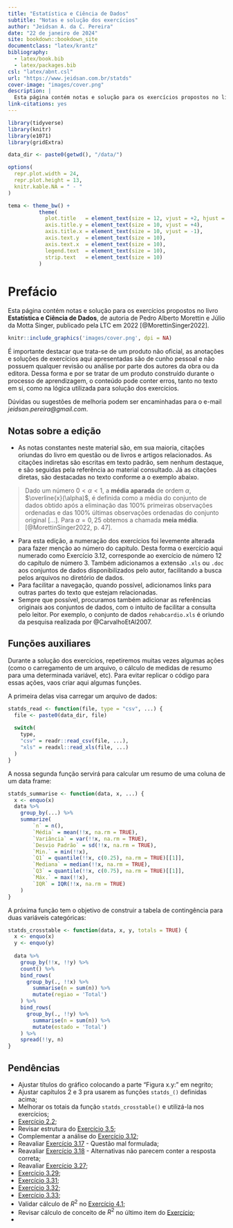 ```yaml
--- 
title: "Estatística e Ciência de Dados"
subtitle: "Notas e solução dos exercícios"
author: "Jeidsan A. da C. Pereira"
date: "22 de janeiro de 2024"
site: bookdown::bookdown_site
documentclass: "latex/krantz"
bibliography: 
  - latex/book.bib
  - latex/packages.bib
csl: "latex/abnt.csl"
url: "https://www.jeidsan.com.br/statds"
cover-image: "images/cover.png"
description: |
  Esta página contém notas e solução para os exercícios propostos no livro **Estatística e Ciência de Dados**, de autoria de Pedro Alberto Morettin e Júlio da Motta Singer, publicado pela LTC em 2022.
link-citations: yes
---
```


```r
library(tidyverse)
library(knitr)
library(e1071)
library(gridExtra)

data_dir <- paste0(getwd(), "/data/")

options(
  repr.plot.width = 24, 
  repr.plot.height = 13,
  knitr.kable.NA = " - "
)

tema <- theme_bw() +
          theme(
            plot.title   = element_text(size = 12, vjust = +2, hjust = 0.5),
            axis.title.y = element_text(size = 10, vjust = +4),
            axis.title.x = element_text(size = 10, vjust = -1),
            axis.text.y  = element_text(size = 10),
            axis.text.x  = element_text(size = 10),
            legend.text  = element_text(size = 10),
            strip.text   = element_text(size = 10)
          )
```

# Prefácio {-}

Esta página contém notas e solução para os exercícios propostos no livro **Estatística e Ciência de Dados**, de autoria de Pedro Alberto Morettin e Júlio da Motta Singer, publicado pela LTC em 2022 [@MorettinSinger2022].

```r
knitr::include_graphics('images/cover.png', dpi = NA)
```

É importante destacar que trata-se de um produto não oficial, as anotações e soluções de exercícios aqui apresentadas são de cunho pessoal e não possuem qualquer revisão ou análise por parte dos autores da obra ou da editora. Dessa forma e por se tratar de um produto construído durante o processo de aprendizagem, o conteúdo pode conter erros, tanto no texto em si, como na lógica utilizada para solução dos exercícios.

Dúvidas ou sugestões de melhoria podem ser encaminhadas para o e-mail *jeidsan.pereira@gmail.com*.

## Notas sobre a edição {-}

- As notas constantes neste material são, em sua maioria, citações oriundas do livro em questão ou de livros e artigos relacionados. As citações indiretas são escritas em texto padrão, sem nenhum destaque, e são seguidas pela referência ao material consultado. Já as citações diretas, são destacadas no texto conforme a o exemplo abaixo.

> Dado um número $0 < \alpha < 1$, a **média aparada** de ordem $\alpha$, $\overline{x}(\alpha)$, é definida como a média do conjunto de dados obtido após a eliminação das 100% primeiras observações ordenadas e das 100% últimas observações ordenadas do conjunto original [...]. Para $\alpha = 0,25$ obtemos a chamada **meia média**. [@MorettinSinger2022, p. 47]. 

- Para esta edição, a numeração dos exercícios foi levemente alterada para fazer menção ao número do capitulo. Desta forma o exercício aqui numerado como Exercício 3.12, corresponde ao exercício de número 12 do capítulo de número 3. Também adicionamos a extensão `.xls` ou `.doc` aos conjuntos de dados disponibilizados pelo autor, facilitando a busca pelos arquivos no diretório de dados.
- Para facilitar a navegação, quando possível, adicionamos links para outras partes do texto que estejam relacionadas.
- Sempre que possível, procuramos também adicionar as referências originais aos conjuntos de dados, com o intuito de facilitar a consulta pelo leitor. Por exemplo, o conjunto de dados `rehabcardio.xls` é oriundo da pesquisa realizada por @CarvalhoEtAl2007.

## Funções auxiliares {-}

Durante a solução dos exercícios, repetiremos muitas vezes algumas ações (como o carregamento de um arquivo, o cálculo de medidas de resumo para uma determinada variável, etc). Para evitar replicar o código para essas ações, vaos criar aqui algumas funções.

A primeira delas visa carregar um arquivo de dados:

```r
statds_read <- function(file, type = "csv", ...) {
  file <- paste0(data_dir, file)
  
  switch(
    type,
    "csv" = readr::read_csv(file, ...),
    "xls" = readxl::read_xls(file, ...)
  )
}
```

A nossa segunda função servirá para calcular um resumo de uma coluna de um data frame:

```r
statds_summarise <- function(data, x, ...) {
  x <- enquo(x)
  data %>% 
    group_by(...) %>%
    summarize(
        `n` = n(),
        `Média` = mean(!!x, na.rm = TRUE), 
        `Variância` = var(!!x, na.rm = TRUE),
        `Desvio Padrão` = sd(!!x, na.rm = TRUE),
        `Min.` = min(!!x),
        `Q1` = quantile(!!x, c(0.25), na.rm = TRUE)[[1]],
        `Mediana` = median(!!x, na.rm = TRUE),
        `Q3` = quantile(!!x, c(0.75), na.rm = TRUE)[[1]],
        `Máx.` = max(!!x),
        `IQR` = IQR(!!x, na.rm = TRUE)
    )
}

```

A próxima função tem o objetivo de construir a tabela de contingência para duas variáveis categóricas:

```r
statds_crosstable <- function(data, x, y, totals = TRUE) {
  x <- enquo(x)
  y <- enquo(y)
  
  data %>%
    group_by(!!x, !!y) %>%
    count() %>%
    bind_rows(
      group_by(., !!x) %>%
        summarise(n = sum(n)) %>%
        mutate(regiao = 'Total')
    ) %>%
    bind_rows(
      group_by(., !!y) %>%
        summarise(n = sum(n)) %>%
        mutate(estado = 'Total')
    ) %>%
    spread(!!y, n)
}
```


## Pendências {-}

- Ajustar títulos do gráfico colocando a parte "Figura x.y:" em negrito;
- Ajustar capítulos 2 e 3 pra usarem as funções `statds_()` definidas acima;
- Melhorar os totais da função `statds_crosstable()` e utilizá-la nos exercícios;
- [Exercício 2.2](#exr2-2);
- Revisar estrutura do [Exercício 3.5](#exr3-5);
- Complementar a análise do [Exercício 3.12](#exr3-12);
- Reavaliar [Exercício 3.17](#exr3-17) - Questão mal formulada;
- Reavaliar [Exercício 3.18](#exr3-18) - Alternativas não parecem conter a resposta correta;
- Reavaliar [Exercício 3.27](#exr3-27);
- [Exercício 3.29](#exr3-29);
- [Exercício 3.31](#exr3-31);
- [Exercício 3.32](#exr3-32);
- [Exercício 3.33](#exr3-33);
- Validar cálculo de $R^2$ no [Exercício 4.1](#exr4-1);
- Revisar cálculo de conceito de $R^2$ no último item do [Exercício](#exr4-1);
-